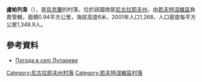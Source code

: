 {{coord|46|41|49|N|31|58|46|E|scale:100000|display=title}}

'''盧帕列韋'''（{{lang-uk|Лупареве}}），是[[烏克蘭|烏克蘭]]的村落，位於該國南部[[尼古拉耶夫州|尼古拉耶夫州]]，由[[若夫特涅維區|若夫特涅維區]]負責管轄，面積0.94平方公里，海拔高度6米，2001年人口1,268，人口密度每平方公里1,348.9人。

==參考資料==
* [http://weather.in.ua/ua/nikolaevskaja/14055 Погода в селі Лупареве] {{Wayback|url=http://weather.in.ua/ua/nikolaevskaja/14055 |date=20200203160444 }}

[[Category:尼古拉耶夫州村落|Category:尼古拉耶夫州村落]]
[[Category:若夫特涅維區村落|Category:若夫特涅維區村落]]


{{Mykolaiv-geo-stub}}
